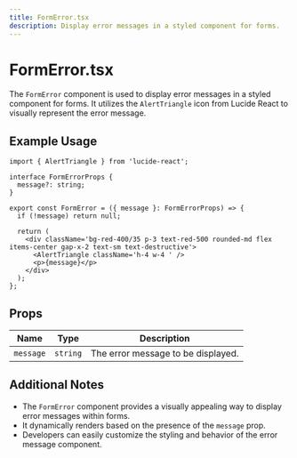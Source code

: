 ```yaml
---
title: FormError.tsx
description: Display error messages in a styled component for forms.
---
```


# FormError.tsx

The `FormError` component is used to display error messages in a styled component for forms. It utilizes the `AlertTriangle` icon from Lucide React to visually represent the error message.

## Example Usage

```tsx
import { AlertTriangle } from 'lucide-react';

interface FormErrorProps {
  message?: string;
}

export const FormError = ({ message }: FormErrorProps) => {
  if (!message) return null;

  return (
    <div className='bg-red-400/35 p-3 text-red-500 rounded-md flex items-center gap-x-2 text-sm text-destructive'>
      <AlertTriangle className='h-4 w-4 ' />
      <p>{message}</p>
    </div>
  );
};
```

## Props

| Name      | Type     | Description                           |
|-----------|----------|---------------------------------------|
| `message` | `string` | The error message to be displayed.    |

## Additional Notes

- The `FormError` component provides a visually appealing way to display error messages within forms.
- It dynamically renders based on the presence of the `message` prop.
- Developers can easily customize the styling and behavior of the error message component.


